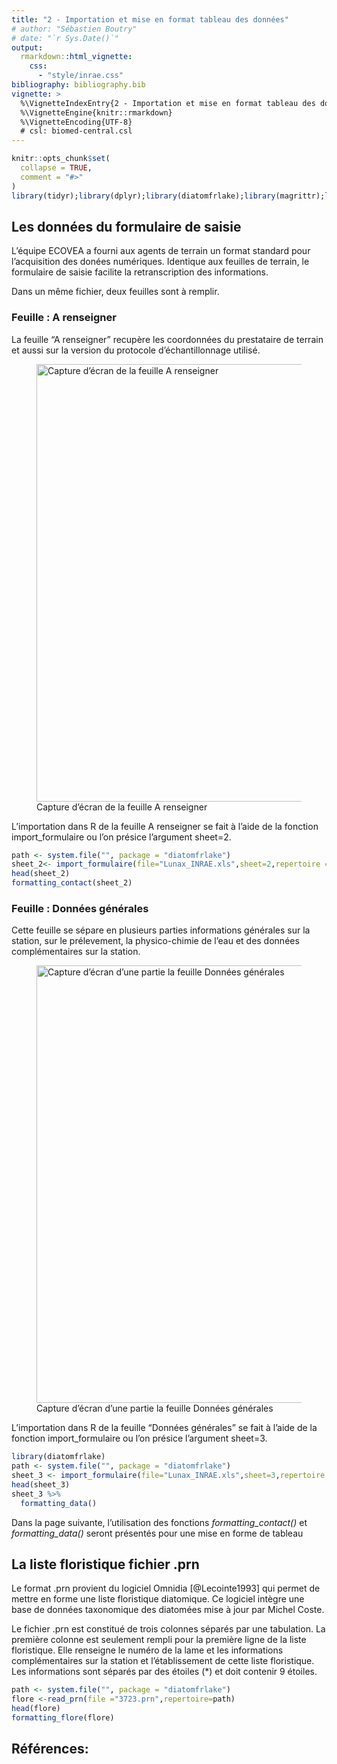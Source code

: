 ```yaml
---
title: "2 - Importation et mise en format tableau des données"
# author: "Sébastien Boutry"
# date: "`r Sys.Date()`"
output: 
  rmarkdown::html_vignette:
    css:
      - "style/inrae.css"
bibliography: bibliography.bib
vignette: >
  %\VignetteIndexEntry{2 - Importation et mise en format tableau des données}
  %\VignetteEngine{knitr::rmarkdown}
  %\VignetteEncoding{UTF-8}
  # csl: biomed-central.csl
---
```


```r
knitr::opts_chunk$set(
  collapse = TRUE,
  comment = "#>"
)
library(tidyr);library(dplyr);library(diatomfrlake);library(magrittr);library(kableExtra)
```

## Les données du formulaire de saisie

L'équipe ECOVEA a fourni aux agents de terrain un format standard pour l'acquisition des donées numériques. Identique aux feuilles de terrain, le formulaire de saisie facilite la retranscription des informations. 

Dans un même fichier, deux feuilles sont à remplir.

### Feuille : A renseigner

La feuille "A renseigner" recupère les coordonnées du prestataire de terrain et aussi sur la version du protocole d'échantillonnage utilisé.

![Capture d'écran de la feuille A renseigner](img/data_contact.png){width=700px}

L'importation dans R de la feuille A renseigner se fait à l'aide de la fonction import_formulaire ou l'on présice l'argument sheet=2.

```r
path <- system.file("", package = "diatomfrlake")
sheet_2<- import_formulaire(file="Lunax_INRAE.xls",sheet=2,repertoire = path) 
head(sheet_2)
formatting_contact(sheet_2)
```


### Feuille : Données générales

Cette feuille se sépare en plusieurs parties informations générales sur la station, sur le prélevement, la physico-chimie de l'eau et des données complémentaires sur la station.

![Capture d'écran d'une partie la feuille Données générales](img/data_mesologique.png){width=700px}

L'importation dans R de la feuille "Données générales" se fait à l'aide de la fonction import_formulaire ou l'on présice l'argument sheet=3.

```r
library(diatomfrlake)
path <- system.file("", package = "diatomfrlake")
sheet_3 <- import_formulaire(file="Lunax_INRAE.xls",sheet=3,repertoire = path) 
head(sheet_3)
sheet_3 %>% 
  formatting_data()
```

Dans la page suivante, l'utilisation des fonctions *formatting_contact()* et *formatting_data()* seront présentés pour une mise en forme de tableau

## La liste floristique fichier .prn

Le format .prn provient du logiciel Omnidia [@Lecointe1993] qui permet de mettre en forme une liste floristique diatomique. Ce logiciel intègre une base de données taxonomique des diatomées mise à jour par Michel Coste.

Le fichier .prn est constitué de trois colonnes séparés par une tabulation. La première colonne est seulement rempli pour la première ligne de la liste floristique. Elle renseigne le numéro de la lame et les informations complémentaires sur la station et l'établissement de cette liste floristique. Les informations sont séparés par des étoiles (*) et doit contenir 9 étoiles.

```r
path <- system.file("", package = "diatomfrlake")
flore <-read_prn(file ="3723.prn",repertoire=path)
head(flore)
formatting_flore(flore)
```


## Références:
